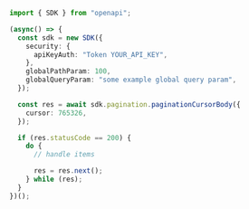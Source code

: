 ```typescript showLineNumbers copy filename="Pagination Cursor Body usage example"
import { SDK } from "openapi";

(async() => {
  const sdk = new SDK({
    security: {
      apiKeyAuth: "Token YOUR_API_KEY",
    },
    globalPathParam: 100,
    globalQueryParam: "some example global query param",
  });

  const res = await sdk.pagination.paginationCursorBody({
    cursor: 765326,
  });

  if (res.statusCode == 200) {
    do {
      // handle items

      res = res.next();
    } while (res);
  }
})();
```
